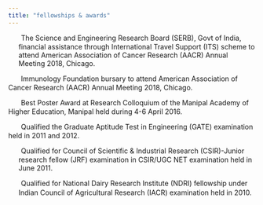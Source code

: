 ```yaml
---
title: "fellowships & awards"
---
```


::: justify-text
<p style="text-indent: -1.5em; margin-left: 1.5em;">
<img src="images/award.png" style="width:16px; height:16px; margin-right:6px; vertical-align:middle;" />
The Science and Engineering Research Board (SERB), Govt of India, financial assistance through International Travel Support (ITS) scheme to attend American Association of Cancer Research (AACR) Annual Meeting 2018, Chicago.\
</p>

<img src="images/award.png" style="width:16px; height:16px; margin-right:6px; vertical-align:middle;" />
Immunology Foundation bursary to attend American Association of Cancer Research (AACR) Annual Meeting 2018, Chicago.\

<img src="images/award.png" style="width:16px; height:16px; margin-right:6px; vertical-align:middle;" />
Best Poster Award at Research Colloquium of the Manipal Academy of Higher Education, Manipal held during 4-6 April 2016.\

<img src="images/award.png" style="width:16px; height:16px; margin-right:6px; vertical-align:middle;" />
Qualified the Graduate Aptitude Test in Engineering (GATE) examination held in 2011 and 2012.\

<p style="text-indent: -1.5em; margin-left: 1.5em;">
<img src="images/award.png" style="width:16px; height:16px; margin-right:6px; vertical-align:middle;" />
Qualified for Council of Scientific & Industrial Research (CSIR)-Junior research fellow (JRF) examination in CSIR/UGC NET examination held in June 2011.\
</p>

<p style="text-indent: -1.5em; margin-left: 1.5em;">
<img src="images/award.png" style="width:16px; height:16px; margin-right:6px; vertical-align:middle;" />
Qualified for National Dairy Research Institute (NDRI) fellowship under Indian Council of Agricultural Research (IACR) examination held in 2010.\
</p>
:::
